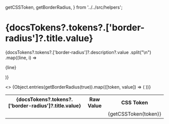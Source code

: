 
  getCSSToken,
  getBorderRadius,
} from '../../src/helpers';

<Meta title="Tokens/Border Radius" />

# {docsTokens?.tokens?.['border-radius']?.title.value}

{docsTokens?.tokens?.['border-radius']?.description?.value
  .split("\n")
  .map((line, i) => <p key={i}>{line}</p>)}

<table>
  <tbody>
      <>
        <tr>
          <th>{docsTokens?.tokens?.['border-radius']?.title.value}</th>
          <th>Raw Value</th>
          <th>CSS Token</th>
        </tr>
        {Object.entries(getBorderRadius(true)).map(([token, value]) => (
          <tr key={`${token}-row`}>
            <td>
              <ColorSwatch className={token.toLowerCase() } borderRadius={value} />
            </td>
            <td>
              <CopyRawCssPropValue value={token.toLowerCase()} cssProperty="border-radius"/>
            </td>
            <td>
              <CopyToClipBoard value={getCSSToken(token)}>
                {getCSSToken(token)}
              </CopyToClipBoard>
            </td>
          </tr>
        ))}
      </>
  </tbody>
</table>

<style>{`
.synborderradiuspill {
  width: 80px !important;
}
`}</style>
